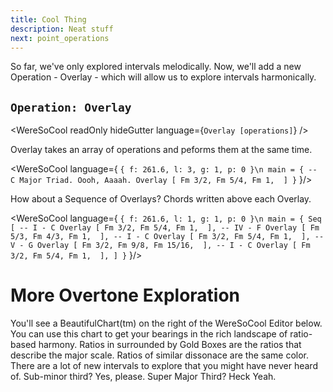 ```yaml
---
title: Cool Thing
description: Neat stuff
next: point_operations
---
```


So far, we've only explored intervals melodically. Now, we'll add a new Operation - Overlay - which will allow us to explore intervals harmonically.


## `Operation: Overlay` 
<WereSoCool
  readOnly
  hideGutter
  language={`Overlay [operations]`}
/>

Overlay takes an array of operations and peforms them at the same time. 

<WereSoCool language={
`{ f: 261.6, l: 3, g: 1, p: 0 }\n
main = {
  -- C Major Triad. Oooh, Aaaah.
  Overlay [
    Fm 3/2,
    Fm 5/4,
    Fm 1, 
  ]
}`
}/>

How about a Sequence of Overlays? Chords written above each Overlay.

<WereSoCool language={
`{ f: 261.6, l: 1, g: 1, p: 0 }\n
main = {
  Seq [
    -- I - C
    Overlay [
      Fm 3/2,
      Fm 5/4,
      Fm 1, 
    ],
    -- IV - F
    Overlay [
      Fm 5/3,
      Fm 4/3,
      Fm 1, 
    ],
    -- I - C
    Overlay [
      Fm 3/2,
      Fm 5/4,
      Fm 1, 
    ],
    -- V - G
    Overlay [
      Fm 3/2,
      Fm 9/8,
      Fm 15/16, 
    ],
    -- I - C
    Overlay [
      Fm 3/2,
      Fm 5/4,
      Fm 1, 
    ],
  ]
}`
}/>

# More Overtone Exploration

You'll see a BeautifulChart(tm) on the right of the WereSoCool Editor below. You can use this chart to get your bearings in the rich landscape of ratio-based harmony. Ratios in surrounded by Gold Boxes are the ratios that describe the major scale. Ratios of similar dissonace are the same color. There are a lot of new intervals to explore that you might have never heard of. Sub-minor third? Yes, please. Super Major Third? Heck Yeah.

<WSCWithRatioChart />


